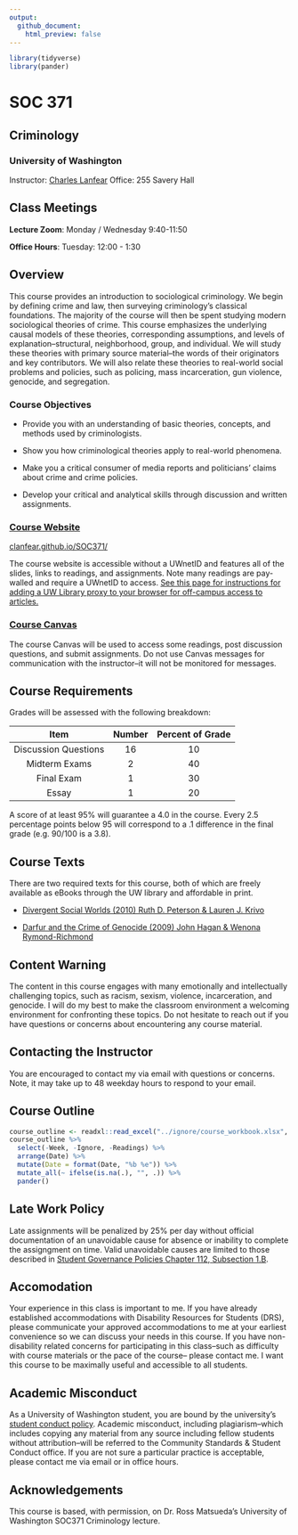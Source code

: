 ```yaml
---
output:
  github_document:
    html_preview: false
---
```


```r
library(tidyverse)
library(pander)
```

# SOC 371
## Criminology
### University of Washington

Instructor: [Charles Lanfear](mailto:clanfear@uw.edu)
Office: 255 Savery Hall

## Class Meetings 

**Lecture Zoom**: Monday / Wednesday 9:40-11:50

**Office Hours**: Tuesday: 12:00 - 1:30

## Overview

This course provides an introduction to sociological criminology. We begin by defining crime and law, then surveying criminology's classical foundations. The majority of the course will then be spent studying modern sociological theories of crime. This course emphasizes the underlying causal models of these theories, corresponding assumptions, and levels of explanation--structural, neighborhood, group, and individual. We will study these theories with primary source material--the words of their originators and key contributors. We will also relate these theories to real-world social problems and policies, such as policing, mass incarceration, gun violence, genocide, and segregation.

### Course Objectives

* Provide you with an understanding of basic theories, concepts, and methods used by criminologists.

* Show you how criminological theories apply to real-world phenomena.

* Make you a critical consumer of media reports and politicians’ claims about crime and crime policies.

* Develop your critical and analytical skills through discussion and written assignments.

### [Course Website](https://clanfear.github.io/SOC371/)
[clanfear.github.io/SOC371/](https://clanfear.github.io/SOC371/)

The course website is accessible without a UWnetID and features all of the slides, links to readings, and assignments. Note many readings are pay-walled and require a UWnetID to access. [See this page for instructions for adding a UW Library proxy to your browser for off-campus access to articles.](https://www.lib.washington.edu/help/connect/tools)

### [Course Canvas](https://canvas.uw.edu/courses/1382874)

The course Canvas will be used to access some readings, post discussion questions, and submit assignments. Do not use Canvas messages for communication with the instructor--it will not be monitored for messages.

## Course Requirements

Grades will be assessed with the following breakdown:

| Item                   | Number | Percent of Grade |
|:----------------------:|:------:|:----------------:|
| Discussion Questions   | 16     |     10           |
| Midterm Exams          |  2     |     40           |
| Final Exam             |  1     |     30           |
| Essay                  |  1     |     20           |

A score of at least 95% will guarantee a 4.0 in the course. Every 2.5 percentage points below 95 
will correspond to a .1 difference in the final grade (e.g. 90/100 is a 3.8).

## Course Texts

There are two required texts for this course, both of which are freely available as eBooks through the UW library and affordable in print.

* [Divergent Social Worlds (2010) Ruth D. Peterson & Lauren J. Krivo](https://alliance-primo.hosted.exlibrisgroup.com/permalink/f/kjtuig/CP71175976510001451)

* [Darfur and the Crime of Genocide (2009) John Hagan & Wenona Rymond-Richmond](https://alliance-primo.hosted.exlibrisgroup.com/permalink/f/kjtuig/CP71240618630001451)

## Content Warning

The content in this course engages with many emotionally and intellectually challenging topics, such as racism, sexism, violence, incarceration, and genocide. I will do my best to make the classroom environment a welcoming environment for confronting these topics. Do not hesitate to reach out if you have questions or concerns about encountering any course material. 

## Contacting the Instructor

You are encouraged to contact my via email with questions or concerns. Note, it may take up to 48 weekday hours to respond to your email.

## Course Outline

```r
course_outline <- readxl::read_excel("../ignore/course_workbook.xlsx", sheet=1) %>% filter(Ignore!=1)
course_outline %>%
  select(-Week, -Ignore, -Readings) %>%
  arrange(Date) %>%
  mutate(Date = format(Date, "%b %e")) %>%
  mutate_all(~ ifelse(is.na(.), "", .)) %>%
  pander()
```



## Late Work Policy

Late assignments will be penalized by 25% per day without official documentation of an unavoidable cause
for absence or inability to complete the assigngment on time. Valid unavoidable causes are limited to those
described in [Student Governance Policies Chapter 112, Subsection 1.B](http://www.washington.edu/admin/rules/policies/SGP/ScholRegCH112.html).

## Accomodation

Your experience in this class is important to me. If you have
already established accommodations with Disability Resources for Students (DRS), please
communicate your approved accommodations to me at your earliest convenience so we can
discuss your needs in this course. If you have non-disability related concerns 
for participating in this class--such as difficulty with course materials or the pace of the course--
please contact me. I want this course to be maximally useful and accessible to all students.

## Academic Misconduct

As a University of Washington student, you are bound by the university's [student conduct policy](http://www.washington.edu/admin/rules/policies/SGP/SPCH209.html). Academic misconduct, including plagiarism--which includes copying any material from any source including fellow students without attribution--will be referred to the Community Standards & Student Conduct office. If you are not sure a particular practice is acceptable, please contact me via email or in office hours.

## Acknowledgements

This course is based, with permission, on Dr. Ross Matsueda's University of Washington SOC371 Criminology lecture.